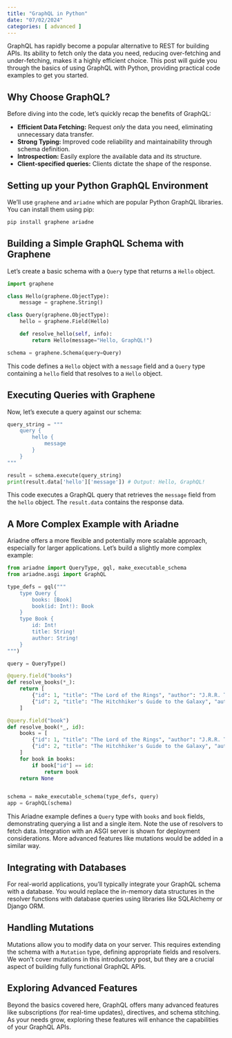 ```yaml
---
title: "GraphQL in Python"
date: "07/02/2024"
categories: [ advanced ]
---
```



GraphQL has rapidly become a popular alternative to REST for building APIs. Its ability to fetch only the data you need, reducing over-fetching and under-fetching, makes it a highly efficient choice.  This post will guide you through the basics of using GraphQL with Python, providing practical code examples to get you started.

## Why Choose GraphQL?

Before diving into the code, let's quickly recap the benefits of GraphQL:

* **Efficient Data Fetching:**  Request *only* the data you need, eliminating unnecessary data transfer.
* **Strong Typing:**  Improved code reliability and maintainability through schema definition.
* **Introspection:**  Easily explore the available data and its structure.
* **Client-specified queries:** Clients dictate the shape of the response.

## Setting up your Python GraphQL Environment

We'll use `graphene` and `ariadne` which are popular Python GraphQL libraries.  You can install them using pip:

```bash
pip install graphene ariadne
```

## Building a Simple GraphQL Schema with Graphene

Let's create a basic schema with a `Query` type that returns a `Hello` object.

```python
import graphene

class Hello(graphene.ObjectType):
    message = graphene.String()

class Query(graphene.ObjectType):
    hello = graphene.Field(Hello)

    def resolve_hello(self, info):
        return Hello(message="Hello, GraphQL!")

schema = graphene.Schema(query=Query)
```

This code defines a `Hello` object with a `message` field and a `Query` type containing a `hello` field that resolves to a `Hello` object.

## Executing Queries with Graphene

Now, let's execute a query against our schema:

```python
query_string = """
    query {
        hello {
            message
        }
    }
"""

result = schema.execute(query_string)
print(result.data['hello']['message']) # Output: Hello, GraphQL!
```

This code executes a GraphQL query that retrieves the `message` field from the `hello` object.  The `result.data` contains the response data.

##  A More Complex Example with Ariadne

Ariadne offers a more flexible and potentially more scalable approach, especially for larger applications.  Let's build a slightly more complex example:

```python
from ariadne import QueryType, gql, make_executable_schema
from ariadne.asgi import GraphQL

type_defs = gql("""
    type Query {
        books: [Book]
        book(id: Int!): Book
    }
    type Book {
        id: Int!
        title: String!
        author: String!
    }
""")

query = QueryType()

@query.field("books")
def resolve_books(*_):
    return [
        {"id": 1, "title": "The Lord of the Rings", "author": "J.R.R. Tolkien"},
        {"id": 2, "title": "The Hitchhiker's Guide to the Galaxy", "author": "Douglas Adams"},
    ]

@query.field("book")
def resolve_book(*_, id):
    books = [
        {"id": 1, "title": "The Lord of the Rings", "author": "J.R.R. Tolkien"},
        {"id": 2, "title": "The Hitchhiker's Guide to the Galaxy", "author": "Douglas Adams"},
    ]
    for book in books:
        if book["id"] == id:
            return book
    return None


schema = make_executable_schema(type_defs, query)
app = GraphQL(schema)

```

This Ariadne example defines a `Query` type with `books` and `book` fields, demonstrating querying a list and a single item. Note the use of resolvers to fetch data.  Integration with an ASGI server is shown for deployment considerations.  More advanced features like mutations would be added in a similar way.


## Integrating with Databases

For real-world applications, you'll typically integrate your GraphQL schema with a database.  You would replace the in-memory data structures in the resolver functions with database queries using libraries like SQLAlchemy or Django ORM.


## Handling Mutations

Mutations allow you to modify data on your server.  This requires extending the schema with a `Mutation` type, defining appropriate fields and resolvers.  We won't cover mutations in this introductory post, but they are a crucial aspect of building fully functional GraphQL APIs.

##  Exploring Advanced Features

Beyond the basics covered here, GraphQL offers many advanced features like subscriptions (for real-time updates), directives, and schema stitching. As your needs grow, exploring these features will enhance the capabilities of your GraphQL APIs.


